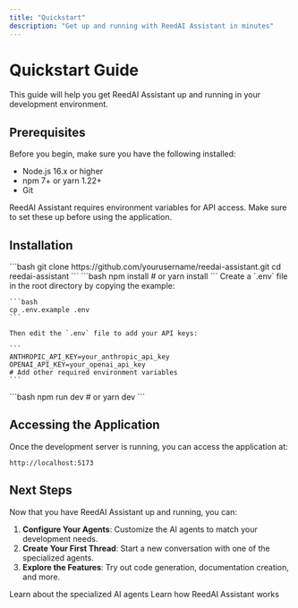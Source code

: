 ```yaml
---
title: "Quickstart"
description: "Get up and running with ReedAI Assistant in minutes"
---
```


# Quickstart Guide

This guide will help you get ReedAI Assistant up and running in your development environment.

## Prerequisites

Before you begin, make sure you have the following installed:

- Node.js 16.x or higher
- npm 7+ or yarn 1.22+
- Git

<Note>
  ReedAI Assistant requires environment variables for API access. Make sure to
  set these up before using the application.
</Note>

## Installation

<Steps>
  <Step title="Clone the Repository">
    ```bash
    git clone https://github.com/yourusername/reedai-assistant.git
    cd reedai-assistant
    ```
  </Step>

<Step title="Install Dependencies">
  ```bash npm install # or yarn install ```
</Step>

  <Step title="Configure Environment Variables">
    Create a `.env` file in the root directory by copying the example:

    ```bash
    cp .env.example .env
    ```

    Then edit the `.env` file to add your API keys:

    ```
    ANTHROPIC_API_KEY=your_anthropic_api_key
    OPENAI_API_KEY=your_openai_api_key
    # Add other required environment variables
    ```

  </Step>

  <Step title="Start the Development Server">
    ```bash
    npm run dev
    # or
    yarn dev
    ```
  </Step>
</Steps>

## Accessing the Application

Once the development server is running, you can access the application at:

```
http://localhost:5173
```

## Next Steps

Now that you have ReedAI Assistant up and running, you can:

1. **Configure Your Agents**: Customize the AI agents to match your development needs.
2. **Create Your First Thread**: Start a new conversation with one of the specialized agents.
3. **Explore the Features**: Try out code generation, documentation creation, and more.

<CardGroup>
  <Card title="AI Agents" icon="robot" href="/concepts/ai-agents">
    Learn about the specialized AI agents
  </Card>
  <Card
    title="Architecture"
    icon="diagram-project"
    href="/concepts/architecture"
  >
    Learn how ReedAI Assistant works
  </Card>
</CardGroup>
